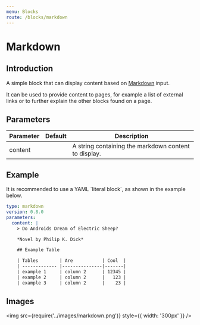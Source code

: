 ```yaml
---
menu: Blocks
route: /blocks/markdown
---
```


# Markdown

## Introduction

A simple block that can display content based on [Markdown] input.

It can be used to provide content to pages, for example a list of external links or to further
explain the other blocks found on a page.

## Parameters

| Parameter | Default | Description                                          |
| --------- | ------- | ---------------------------------------------------- |
| content   |         | A string containing the markdown content to display. |

## Example

It is recommended to use a YAML ´literal block´, as shown in the example below.

```yaml
type: markdown
version: 0.8.0
parameters:
  content: |
    > Do Androids Dream of Electric Sheep?

    *Novel by Philip K. Dick*

    ## Example Table

    | Tables        | Are           | Cool  |
    | ------------- |---------------|-------|
    | example 1     | column 2      | 12345 |
    | example 2     | column 2      |   123 |
    | example 3     | column 2      |    23 |
```

## Images

<img src={require('../images/markdown.png')} style={{ width: '300px' }} />

[markdown]: https://github.com/adam-p/markdown-here/wiki/Markdown-Cheatsheet

